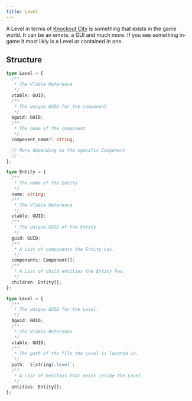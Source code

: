 ```yaml
---
title: Level
---
```



<InternalsWarningAside />
<WorkInProgressAside />

A Level in terms of [Knockout City](https://www.knockoutcity.com/) is
something that exists in the game world. It can be an emote, a GUI and much more.
If you see something in-game it most likly is a Level or contained in one.

## Structure

<VJsonHintAside />

```typescript
type Level = {
  /**
   * The VTable Reference
   */
  vtable: GUID;
  /**
   * The unique GUID for the component
   */
  $guid: GUID;
  /**
   * The name of the component
   */
  component_name?: string;

  // More depending on the specific Component
  // ...
};

type Entity = {
  /**
   * The name of the Entity
   */
  name: string;
  /**
   * The VTable Reference
   */
  vtable: GUID;
  /**
   * The unique GUID of the Entity
   */
  guid: GUID;
  /**
   * A List of components the Entity has.
   */
  components: Component[];
  /**
   * A List of child entities the Entity has.
   */
  children: Entity[];
};

type Level = {
  /**
   * The unique GUID for the Level.
   */
  $guid: GUID;
  /**
   * The VTable Reference
   */
  vtable: GUID;
  /**
   * The path of the file the Level is located in.
   */
  path: `${string}.level`;
  /**
   * A List of entities that exist inside the Level.
   */
  entities: Entity[];
};
```

